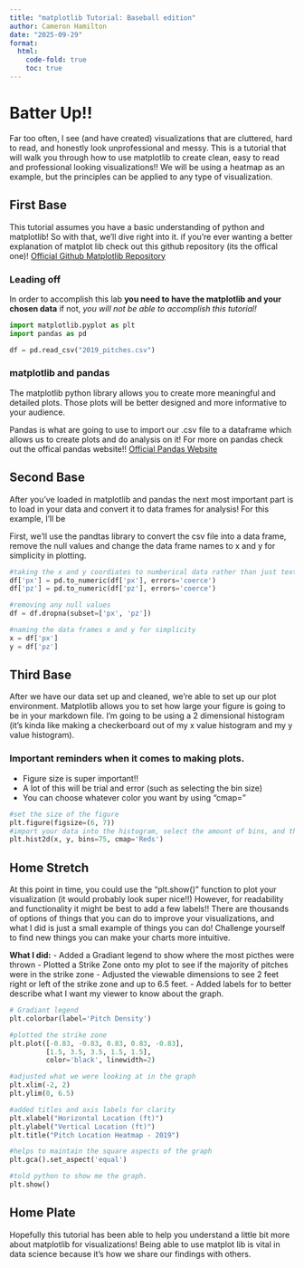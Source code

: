 ```yaml
---
title: "matplotlib Tutorial: Baseball edition"
author: Cameron Hamilton
date: "2025-09-29"
format:
  html:
    code-fold: true
    toc: true
---
```



# Batter Up!! 

Far too often, I see (and have created) visualizations that are cluttered, hard to read, and honestly look unprofessional and messy. This is a tutorial that will walk you through how to use matplotlib to create clean, easy to read and professional looking visualizations!! We will be using a heatmap as an example, but the principles can be applied to any type of visualization.

## First Base

This tutorial assumes you have a basic understanding of python and matplotlib! So with that, we'll dive right into it. if you're ever wanting a better explanation of matplot lib check out this github repository (its the offical one)! [Official Github Matplotlib Repository](https://github.com/matplotlib/matplotlib)

### Leading off

In order to accomplish this lab **you need to have the matplotlib and your chosen data** if not, *you will not be able to accomplish this tutorial!* 

```python
import matplotlib.pyplot as plt
import pandas as pd

df = pd.read_csv("2019_pitches.csv")
```

### matplotlib and pandas

The matplotlib python library allows you to create more meaningful and detailed plots. Those plots will be better designed and more informative to your audience. 

Pandas is what are going to use to import our .csv file to a dataframe which allows us to create plots and do analysis on it! For more on pandas check out the offical pandas website!! [Official Pandas Website](https://pandas.pydata.org/)


## Second Base

After you've loaded in matplotlib and pandas the next most important part is to load in your data and convert it to data frames for analysis! For this example, I'll be 

First, we'll use the pandtas library to convert the csv file into a data frame, remove the null values and change the data frame names to x and y for simplicity in plotting. 
```python
#taking the x and y coordiates to numberical data rather than just text
df['px'] = pd.to_numeric(df['px'], errors='coerce')
df['pz'] = pd.to_numeric(df['pz'], errors='coerce')

#removing any null values 
df = df.dropna(subset=['px', 'pz'])

#naming the data frames x and y for simplicity
x = df['px']
y = df['pz']
```


## Third Base

After we have our data set up and cleaned, we're able to set up our plot environment. Matplotlib allows you to set how large your figure is going to be in your markdown file. I'm going to be using a 2 dimensional histogram (it's kinda like making a checkerboard out of my x value histogram and my y value histogram). 

### Important reminders when it comes to making plots. 
- Figure size is super important!!
- A lot of this will be trial and error (such as selecting the bin size)
- You can choose whatever color you want by using "cmap="

```python
#set the size of the figure
plt.figure(figsize=(6, 7))
#import your data into the histogram, select the amount of bins, and the color you want on your chart. 
plt.hist2d(x, y, bins=75, cmap='Reds')
```

## Home Stretch

At this point in time, you could use the "plt.show()" function to plot your visualization (it would probably look super nice!!) However, for readability and functionality it might be best to add a few labels!! There are thousands of options of things that you can do to improve your visualizations, and what I did is just a small example of things you can do! Challenge yourself to find new things you can make your charts more intuitive. 

**What I did:**
- Added a Gradiant legend to show where the most picthes were thrown
- Plotted a Strike Zone onto my plot to see if the majority of pitches were in the strike zone
- Adjusted the viewable dimensions to see 2 feet right or left of the strike zone and up to 6.5 feet. 
- Added labels for to better describe what I want my viewer to know about the graph.


```python
# Gradiant legend
plt.colorbar(label='Pitch Density')

#plotted the strike zone
plt.plot([-0.83, -0.83, 0.83, 0.83, -0.83],
         [1.5, 3.5, 3.5, 1.5, 1.5],
         color='black', linewidth=2)

#adjusted what we were looking at in the graph
plt.xlim(-2, 2)
plt.ylim(0, 6.5)

#added titles and axis labels for clarity
plt.xlabel("Horizontal Location (ft)")
plt.ylabel("Vertical Location (ft)")
plt.title("Pitch Location Heatmap - 2019")

#helps to maintain the square aspects of the graph
plt.gca().set_aspect('equal')

#told python to show me the graph. 
plt.show()
```

## Home Plate

Hopefully this tutorial has been able to help you understand a little bit more about matplotlib for visualizations! Being able to use matplot lib is vital in data science because it's how we share our findings with others. 